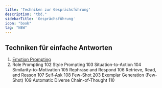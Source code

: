 ```yaml
---
title: 'Techniken zur Gesprächsführung'
description: "tbd."
sidebarTitle: 'Gesprächsführung'
icon: "book"
tag: "NEW"
---
```


## Techniken für einfache Antworten

1. [Emotion Prompting](/ki/technik/101)
2. Role Prompting	102
Style Prompting	103
Situation-to-Action	104
Similarity-to-Motivation	105
Rephrase and Respond	106
Retrieve, Read, and Reason	107
Self-Ask	108
Few-Shot	203
Exemplar Generation (Few-Shot)	109
Automatic Diverse Chain-of-Thought	110
